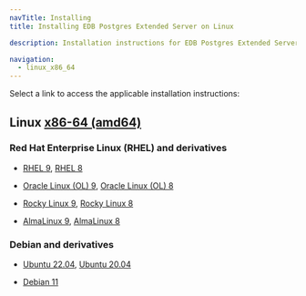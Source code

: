 ```yaml
---
navTitle: Installing
title: Installing EDB Postgres Extended Server on Linux

description: Installation instructions for EDB Postgres Extended Server on Linux.

navigation:
  - linux_x86_64
---
```


Select a link to access the applicable installation instructions:

## Linux [x86-64 (amd64)](linux_x86_64)

### Red Hat Enterprise Linux (RHEL) and derivatives

- [RHEL 9](linux_x86_64/pge_rhel_9), [RHEL 8](linux_x86_64/pge_rhel_8)

- [Oracle Linux (OL) 9](linux_x86_64/pge_rhel_9), [Oracle Linux (OL) 8](linux_x86_64/pge_rhel_8)

- [Rocky Linux 9](linux_x86_64/pge_other_linux_9), [Rocky Linux 8](linux_x86_64/pge_other_linux_8)

- [AlmaLinux 9](linux_x86_64/pge_other_linux_9), [AlmaLinux 8](linux_x86_64/pge_other_linux_8)

### Debian and derivatives

- [Ubuntu 22.04](linux_x86_64/pge_ubuntu_22), [Ubuntu 20.04](linux_x86_64/pge_ubuntu_20)

- [Debian 11](linux_x86_64/pge_debian_11)
